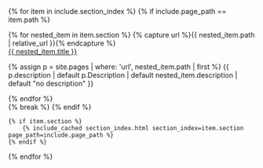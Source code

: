 {% for item in include.section_index %}
    {% if include.page_path == item.path %}
        <div className='section-index'>
                {% for nested_item in item.section %}
                    {% capture url %}{{ nested_item.path | relative_url }}{% endcapture %}
                    <div className='section-index__item'>
                        <div className='section-index__title'>
                            <a href="{{ url }}">
                                {{ nested_item.title }}
                            </a>
                        </div>
                        <p>
                            {% assign p = site.pages | where: 'url', nested_item.path | first %}
                            {{ p.description | default p.Description | default nested_item.description | default "no description" }}
                        </p>
                    </div>
                {% endfor %}
            </div>
        {% break %}
    {% endif %}

    {% if item.section %}
        {% include_cached section_index.html section_index=item.section page_path=include.page_path %}
    {% endif %}
{% endfor %}
